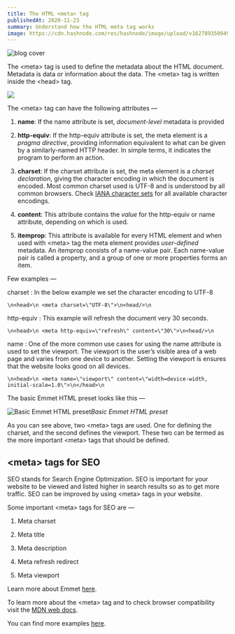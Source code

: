```yaml
---
title: The HTML <meta> tag
publishedAt: 2020-11-23
summary: Understand how the HTML meta tag works
image: https://cdn.hashnode.com/res/hashnode/image/upload/v1627893509498/-ZqIyD_u6.png
---
```


<Image
  src="https://cdn.hashnode.com/res/hashnode/image/upload/v1627893509498/-ZqIyD_u6.png"
  width={1600}
  height={840}
  alt="blog cover"
/>

The &lt;meta&gt; tag is used to define the metadata about the HTML document. Metadata is data or information about the data. The &lt;meta&gt; tag is written inside the &lt;head&gt; tag.

![](https://cdn.hashnode.com/res/hashnode/image/upload/v1627893506625/qPcyNSwZ_.jpeg)

The &lt;meta&gt; tag can have the following attributes —

1. **name**: If the name attribute is set, _document-level_ metadata is provided

1. **http-equiv**: If the http-equiv attribute is set, the meta element is a _pragma directive_, providing information equivalent to what can be given by a similarly-named HTTP header. In simple terms, it indicates the program to perform an action.

1. **charset**: If the charset attribute is set, the meta element is a c*harset declaration*, giving the character encoding in which the document is encoded. Most common charset used is UTF-8 and is understood by all common browsers. Check [IANA character sets](http://www.iana.org/assignments/character-sets/character-sets.xhtml) for all available character encodings.

1. **content**: This attribute contains the _value_ for the http-equiv or name attribute, depending on which is used.

1. **itemprop**: This attribute is available for every HTML element and when used with &lt;meta&gt; tag the meta element provides _user-defined_ metadata. An itemprop consists of a name-value pair. Each name-value pair is called a property, and a group of one or more properties forms an item.

Few examples —

charset : In the below example we set the character encoding to UTF-8

`\n<head>\n <meta charset=\"UTF-8\">\n<head/>\n`

http-equiv : This example will refresh the document very 30 seconds.

`\n<head>\n <meta http-equiv=\"refresh\" content=\"30\">\n<head/>\n`

name : One of the more common use cases for using the name attribute is used to set the viewport. The viewport is the user’s visible area of a web page and varies from one device to another. Setting the viewport is ensures that the website looks good on all devices.

`\n<head>\n <meta name=\"viewport\" content=\"width=device-width, initial-scale=1.0\">\n</head>\n`

The basic Emmet HTML preset looks like this —

![Basic Emmet HTML preset](https://cdn.hashnode.com/res/hashnode/image/upload/v1627893508213/ZC5qd9bNO.png)_Basic Emmet HTML preset_

As you can see above, two &lt;meta&gt; tags are used. One for defining the charset, and the second defines the viewport. These two can be termed as the more important &lt;meta&gt; tags that should be defined.

## **&lt;meta&gt; tags for SEO**

SEO stands for Search Engine Optimization. SEO is important for your website to be viewed and listed higher in search results so as to get more traffic. SEO can be improved by using &lt;meta&gt; tags in your website.

Some important &lt;meta&gt; tags for SEO are —

1. Meta charset

1. Meta title

1. Meta description
1. Meta refresh redirect

1. Meta viewport

Learn more about Emmet [here](https://emmet.io/).

To learn more about the &lt;meta&gt; tag and to check browser compatibility visit the [MDN web docs](https://developer.mozilla.org/en-US/docs/Web/HTML/Element/meta).

You can find more examples [here](https://www.w3schools.com/tags/tag_meta.asp).
